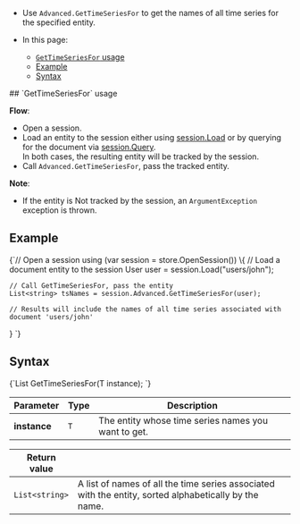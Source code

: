 
<Admonition type="note" title="">

* Use `Advanced.GetTimeSeriesFor` to get the names of all time series for the specified entity.

* In this page:   
  * [`GetTimeSeriesFor` usage](../../../../../document-extensions/timeseries/client-api/session/get/get-names.mdx#gettimeseriesfor-usage)
  * [Example](../../../../../document-extensions/timeseries/client-api/session/get/get-names.mdx#example)  
  * [Syntax](../../../../../document-extensions/timeseries/client-api/session/get/get-names.mdx#syntax)

</Admonition>
## `GetTimeSeriesFor` usage

**Flow**:  

* Open a session.
* Load an entity to the session either using [session.Load](../../../../../client-api/session/loading-entities.mdx#load) 
  or by querying for the document via [session.Query](../../../../../client-api/session/querying/how-to-query.mdx).  
  In both cases, the resulting entity will be tracked by the session.
* Call `Advanced.GetTimeSeriesFor`, pass the tracked entity.

**Note**:  

* If the entity is Not tracked by the session, an `ArgumentException` exception is thrown.



## Example

<TabItem value="timeseries_region_Retrieve-TimeSeries-Names" label="timeseries_region_Retrieve-TimeSeries-Names">
<CodeBlock language="csharp">
{`// Open a session
using (var session = store.OpenSession())
\{
    // Load a document entity to the session
    User user = session.Load<User>("users/john");
    
    // Call GetTimeSeriesFor, pass the entity
    List<string> tsNames = session.Advanced.GetTimeSeriesFor(user);
    
    // Results will include the names of all time series associated with document 'users/john'
\}
`}
</CodeBlock>
</TabItem>  



## Syntax

<TabItem value="json" label="json">
<CodeBlock language="json">
{`List<string> GetTimeSeriesFor<T>(T instance);
`}
</CodeBlock>
</TabItem>
 
| Parameter    | Type  | Description                                         |
|--------------|-------|-----------------------------------------------------|
| **instance** | `T`   | The entity whose time series names you want to get. |

| Return value   |                                                                                                       |
|----------------|-------------------------------------------------------------------------------------------------------|
| `List<string>` | A list of names of all the time series associated with the entity, sorted alphabetically by the name. |




